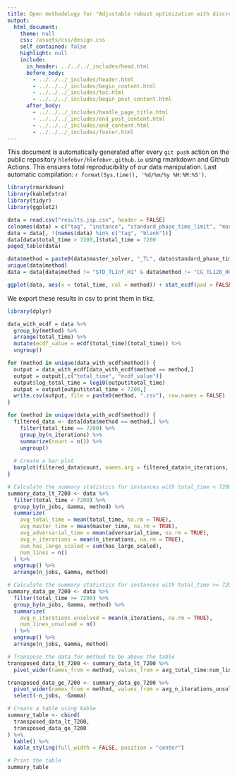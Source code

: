 ```yaml
---
title: Open methodology for "Adjustable robust optimization with discrete uncertainty" > DisruptionFLP
output: 
  html_document:
    theme: null
    css: /assets/css/design.css
    self_contained: false
    highlight: null
    include:
      in_header: ../../../_includes/head.html
      before_body: 
        - ../../../_includes/header.html
        - ../../../_includes/begin_content.html
        - ../../../_includes/toc.html
        - ../../../_includes/begin_post_content.html
      after_body: 
        - ../../../_includes/handle_page_title.html
        - ../../../_includes/end_post_content.html
        - ../../../_includes/end_content.html
        - ../../../_includes/footer.html
---
```


<div class="warning">This document is automatically generated after every `git push` action on the public repository `hlefebvr/hlefebvr.github.io` using rmarkdown and Github Actions. This ensures total reproducibility of our data manipulation. Last automatic compilation: `r format(Sys.time(), '%d/%m/%y %H:%M:%S')`.</div>

```r
library(rmarkdown)
library(kableExtra)
library(tidyr)
library(ggplot2)
```

```r
data = read.csv("results.jsp.csv", header = FALSE)
colnames(data) = c("tag", "instance", "standard_phase_time_limit", "master_solver", "status", "reason", "has_large_scaled", "n_iterations", "total_time", "master_time", "adversarial_time", "best_bound", "best_obj", "relative_gap", "absolute_gap", "adversarial_unexpected_status",  "with_heuristic", "with_non_optimal_pricing", "n_jobs", "Gamma", "blank")
data = data[, !(names(data) %in% c("tag", "blank"))]
data[data$total_time > 7200,]$total_time = 7200
paged_table(data)
```

```r
data$method = paste0(data$master_solver, "_TL", data$standard_phase_time_limit, "_H", data$with_heuristic)
unique(data$method)
data = data[data$method != "STD_TLInf_H1" & data$method != "CG_TL120_H0" & data$method != "CG_TL120_H1",]
```

```r
ggplot(data, aes(x = total_time, col = method)) + stat_ecdf(pad = FALSE) + coord_cartesian(xlim = c(0,7200))
```

We export these results in csv to print them in tikz.

```r
library(dplyr)

data_with_ecdf = data %>%
  group_by(method) %>%
  arrange(total_time) %>%
  mutate(ecdf_value = ecdf(total_time)(total_time)) %>%
  ungroup()

for (method in unique(data_with_ecdf$method)) {
  output = data_with_ecdf[data_with_ecdf$method == method,]
  output = output[,c("total_time", "ecdf_value")]
  output$log_total_time = log10(output$total_time)
  output = output[output$total_time < 7200,]
  write.csv(output, file = paste0(method, ".csv"), row.names = FALSE)
}
```

```r
for (method in unique(data_with_ecdf$method)) {
  filtered_data <- data[data$method == method,] %>%
    filter(total_time == 7200) %>%
    group_by(n_iterations) %>%
    summarize(count = n()) %>%
    ungroup()
  
  # Create a bar plot
  barplot(filtered_data$count, names.arg = filtered_data$n_iterations, xlab = "n_iterations", ylab = "Number of Lines",  main = paste0("Number of unsolved instances, ", method))
}
```

```r
# Calculate the summary statistics for instances with total_time < 7200
summary_data_lt_7200 <- data %>%
  filter(total_time < 7200) %>%
  group_by(n_jobs, Gamma, method) %>%
  summarize(
    avg_total_time = mean(total_time, na.rm = TRUE),
    avg_master_time = mean(master_time, na.rm = TRUE),
    avg_adversarial_time = mean(adversarial_time, na.rm = TRUE),
    avg_n_iterations = mean(n_iterations, na.rm = TRUE),
    sum_has_large_scaled = sum(has_large_scaled),
    num_lines = n()
  ) %>%
  ungroup() %>%
  arrange(n_jobs, Gamma, method)

# Calculate the summary statistics for instances with total_time >= 7200
summary_data_ge_7200 <- data %>%
  filter(total_time >= 7200) %>%
  group_by(n_jobs, Gamma, method) %>%
  summarize(
    avg_n_iterations_unsolved = mean(n_iterations, na.rm = TRUE),
    num_lines_unsolved = n()
  ) %>%
  ungroup() %>%
  arrange(n_jobs, Gamma, method)

# Transpose the data for method to be above the table
transposed_data_lt_7200 <- summary_data_lt_7200 %>%
  pivot_wider(names_from = method, values_from = avg_total_time:num_lines)

transposed_data_ge_7200 <- summary_data_ge_7200 %>%
  pivot_wider(names_from = method, values_from = avg_n_iterations_unsolved:num_lines_unsolved) %>%
  select(-n_jobs, -Gamma)

# Create a table using kable
summary_table <- cbind(
  transposed_data_lt_7200,
  transposed_data_ge_7200
) %>%
  kable() %>%
  kable_styling(full_width = FALSE, position = "center")

# Print the table
summary_table
```
